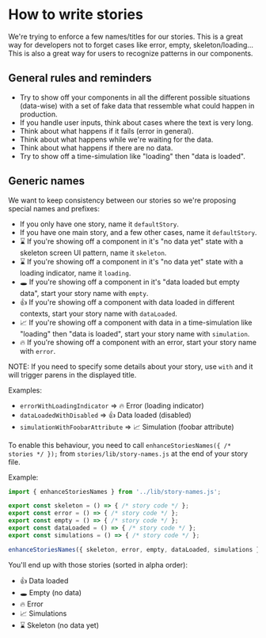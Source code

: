 
<Meta title="📌 Docs/How to write stories" />

# How to write stories

We're trying to enforce a few names/titles for our stories.
This is a great way for developers not to forget cases like error, empty, skeleton/loading...
This is also a great way for users to recognize patterns in our components.

## General rules and reminders

* Try to show off your components in all the different possible situations (data-wise) with a set of fake data that ressemble what could happen in production.
* If you handle user inputs, think about cases where the text is very long.
* Think about what happens if it fails (error in general).
* Think about what happens while we're waiting for the data.
* Think about what happens if there are no data.
* Try to show off a time-simulation like "loading" then "data is loaded". 

## Generic names

We want to keep consistency between our stories so we're proposing special names and prefixes:

* If you only have one story, name it `defaultStory`.
* If you have one main story, and a few other cases, name it `defaultStory`.
* ⌛ If you're showing off a component in it's "no data yet" state with a skeleton screen UI pattern, name it `skeleton`.
* ⌛ If you're showing off a component in it's "no data yet" state with a loading indicator, name it `loading`.
* 🕳 If you're showing off a component in it's "data loaded but empty data", start your story name with `empty`.
* 👍 If you're showing off a component with data loaded in different contexts, start your story name with `dataLoaded`.
* 📈 If you're showing off a component with data in a time-simulation like "loading" then "data is loaded", start your story name with `simulation`.
* 🔥 If you're showing off a component with an error, start your story name with `error`.

NOTE: If you need to specify some details about your story, use `with` and it will trigger parens in the displayed title.

Examples:

* `errorWithLoadingIndicator` => 🔥 Error (loading indicator)
* `dataLoadedWithDisabled` => 👍 Data loaded (disabled)
* `simulationWithFoobarAttribute` => 📈 Simulation (foobar attribute)

To enable this behaviour, you need to call `enhanceStoriesNames({ /* stories */ });` from `stories/lib/story-names.js` at the end of your story file.

Example:

```js
import { enhanceStoriesNames } from '../lib/story-names.js';

export const skeleton = () => { /* story code */ };
export const error = () => { /* story code */ };
export const empty = () => { /* story code */ };
export const dataLoaded = () => { /* story code */ };
export const simulations = () => { /* story code */ };

enhanceStoriesNames({ skeleton, error, empty, dataLoaded, simulations });
```

You'll end up with those stories (sorted in alpha order):

* 👍 Data loaded
* 🕳 Empty (no data)
* 🔥 Error
* 📈 Simulations
* ⌛ Skeleton (no data yet)
